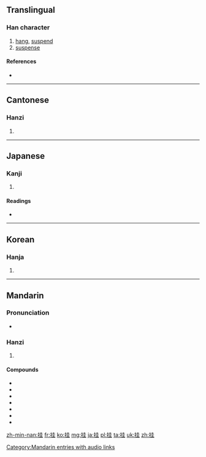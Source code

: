 {{also|掛}}
==Translingual==

===Han character===
{{Han char|rn=64|rad=手|as=06|sn=9|four=5401<sub>4</sub>|canj=手土土 (QGG)}}

# [[hang]], [[suspend]]
# [[suspense]]

====References====
* {{Han ref|kx=0429.060|dkj=12020|dj=0778.030|hdz=31865.050|uh=6302|ud=25346|bh=AC45|bd=44101}}

----

==Cantonese==

===Hanzi===
{{yue-hanzi|jyut=|y=gwa3|tra=掛}}

# {{defn|lang=yue|sort=手06}}

----

==Japanese==

===Kanji===
{{ja-kanji|grade=|rs=手06}}

# {{defn|lang=ja|sort=手06}}

====Readings====
* {{ja-readings|on=[[けい]] (kei), [[かい]] (kai), [[け]] (ke)|kun=[[かける]] (kakeru)}}

----

==Korean==

===Hanja===
{{ko-hanja|hangeul=괘|eumhun=|rv=gwae|mr=kwae|y=kway}}

# {{defn|lang=ko|sort=手06}}

----

==Mandarin==

===Pronunciation===
* {{audio|zh-guà.ogg|audio|lang=cmn}}

===Hanzi===
{{cmn-hanzi|tra=掛|pin=[[guà]] ([[gua4]])|wg=kua<sup>4</sup>}}

# {{defn|lang=cmn|sort=手06}}

====Compounds====
* {{l|cmn|挂齿|tr=guàchǐ}}
* {{l|cmn|挂钩|tr=guàgōu}}
* {{l|cmn|挂号|tr=guàhào}}
* {{l|cmn|挂面|tr=guàmiàn}}
* {{l|cmn|挂念|tr=guàniàn}}
* {{l|cmn|挂孝|tr=guàxiào}}
* {{l|cmn|披挂|tr=pīguà}}

[[Category:Mandarin entries with audio links]]

[[zh-min-nan:挂]]
[[fr:挂]]
[[ko:挂]]
[[mg:挂]]
[[ja:挂]]
[[pl:挂]]
[[ta:挂]]
[[uk:挂]]
[[zh:挂]]